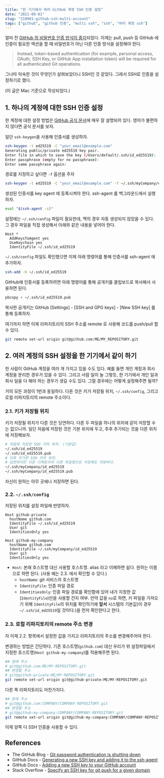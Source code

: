 ```yaml
---
title: "한 기기에서 여러 GitHub 계정 SSH 인증 설정"
date: "2021-09-01"
slug: "210901-github-ssh-multi-account"
tags: ["github", "github 인증", "multi ssh", "ssh", "여러 계정 ssh"]
---
```


얼마 전 [GitHub 의 비밀번호 인증 방식이 중지](https://github.blog/changelog/2021-08-12-git-password-authentication-is-shutting-down/)되었다. 이제는 pull, push 등 GitHub 에 인증이 필요한 액션을 할 때 비밀번호가 아닌 다른 인증 방식을 설정해야 한다.

> Instead, token-based authentication (for example, personal access, OAuth, SSH Key, or GitHub App installation token) will be required for all authenticated Git operations.

그나마 익숙한 것이 무엇인가 살펴보았더니 SSH인 것 같았다. 그래서 SSH로 인증을 설정하기로 했다.

(이 글은 Mac 기준으로 작성되었다.)

## 1. 하나의 계정에 대한 SSH 인증 설정

한 계정에 대한 설정 방법은 [GitHub 공식 문서](https://docs.github.com/en/github/authenticating-to-github/connecting-to-github-with-ssh/generating-a-new-ssh-key-and-adding-it-to-the-ssh-agent)에 매우 잘 설명되어 있다. 영어가 불편하지 않다면 공식 문서를 보자.

일단 `ssh-keygen`을 사용해 인증서를 생성하자.

```bash
ssh-keygen -t ed25519 -C "your_email@example.com"
Generating public/private ed25519 key pair.
Enter file in which to save the key (/Users/default/.ssh/id_ed25519):
Enter passphrase (empty for no passphrase):
Enter same passphrase again:
```

경로를 지정하고 싶다면 `-f` 옵션을 주자

```bash
ssh-keygen -t ed25519 -C "your_email@example.com" -f ~/.ssh/myCompany/ed25519
```

생성된 인증서를 key agent 에 등록시켜야 한다. ssh-agent 를 백그라운드에서 실행하자.

```bash
eval "$(ssh-agent -s)"
```

설정에는 `~/.ssh/config` 파일이 필요한데, 맥의 경우 자동 생성되지 않았을 수 있다. 그 경우 파일을 직접 생성해서 아래와 같은 내용을 넣어야 한다.

```
Host *
  AddKeysToAgent yes
  UseKeychain yes
  IdentityFile ~/.ssh/id_ed25519
```

`~/.ssh/config` 파일도 확인했으면 이제 아래 명령어를 통해 인증서를 ssh-agent 에 추가하자.

```bash
ssh-add -K ~/.ssh/id_ed25519
```

GitHub에 인증서를 등록하려면 아래 명령어를 통해 공개키를 클립보드로 복사해서 사용하면 된다.

```bash
pbcopy < ~/.ssh/id_ed25519.pub
```

복사한 공개키는 GitHub [Settings] - [SSH and GPG keys] - [New SSH key] 를 통해 등록하자.

여기까지 하면 이제 리파지토리의 SSH 주소를 remote 로 사용해 코드를 push/pull 할 수 있다.

```bash
git remote set-url origin git@github.com:ME/MY_REPOSITORY.git
```

## 2. 여러 계정의 SSH 설정을 한 기기에서 같이 하기

한 사람이 GitHub 계정을 여러 개 가지고 있을 수도 있다. 예를 들면 개인 계정과 회사 계정을 분리한 경우가 있을 수 있다. 그리고 사람 일이 늘 그렇듯, 한 기기에서 개인 일과 회사 일을 다 해야 하는 경우가 생길 수도 있다. 그럴 경우에는 어떻게 설정해주면 될까?

거의 모든 과정이 1번과 동일하다. 다른 것은 키가 저장될 위치, `~/.ssh/config`, 그리고 로컬 리파지토리의 remote 주소이다.

### 2.1. 키가 저장될 위치

키가 저장될 위치가 다른 것은 당연하다. 다른 두 파일을 하나의 위치에 같이 저장할 수는 없으니까. 일단 처음에 저장된 것은 기본 위치에 두고, 추후 추가되는 것을 다른 위치에 저장해보자.

```bash
# 처음에 저장된 SSH 키의 위치. (기본값)
~/.ssh/id_ed25519
~/.ssh/id_ed25519.pub
# 이후 추가한 SSH 키의 위치.
# 당연하지만 다른 디렉토리의 다른 파일명으로 저장해도 무방하다.
~/.ssh/myCompany/id_ed25519
~/.ssh/myCompany/id_ed25519.pub
```

자신이 원하는 아무 곳에나 저장하면 된다.

### 2.2. `~/.ssh/config`

저장된 위치를 설정 파일에 반영하자.

```
Host github-private
  hostName github.com
  IdentityFile ~/.ssh/id_ed25519
  User git
  IdentitiesOnly yes

Host github-my-company
  hostName github.com
  IdentityFile ~/.ssh/myCompany/id_ed25519
  User git
  IdentitiesOnly yes
```

- `Host`: 본래 호스트명 대신 사용할 호스트명. alias 라고 이해하면 쉽다. 원하는 이름으로 하면 된다. (사용 예는 2.3. 에서 확인할 수 있다.)
  - `hostName`: git 서비스의 호스트명
  - `IdentityFile`: 인증 파일 경로
  - `IdentitiesOnly`: 인증 파일 경로를 확인함에 있어 내가 지정한 값(`IdentityFile`)만을 사용할 건지 여부. 만약 값을 `no`로 하면, 키 파일을 가져오기 위해 `IdentityFile`의 위치를 확인하기에 **앞서** 시스템의 기본값(이 경우 `~/.ssh/id_ed25519`일 것이다.)을 먼저 확인한다고 한다.

### 2.3. 로컬 리파지토리의 remote 주소 변경

자 이제 2.2. 항목에서 설정한 값을 가지고 리파지토리의 주소를 변경해주어야 한다.

변경하는 방법은 간단하다. 기존 호스트명(`github.com`) 대신 우리가 위 설정파일에서 지정한 호스트명(`Host github-my-company`)를 적용해주면 된다.

```bash
## 원래 주소
# git@github.com:ME/MY-REPOSITORY.git
## 변경할 주소
# git@github-private:ME/MY-REPOSITORY.git
git remote set-url origin git@github-private:ME/MY-REPOSITORY.git
```

다른 쪽 리파지토리도 마찬가지다.

```bash
## 원래 주소
# git@github.com:COMPANY/COMPANY-REPOSITORY.git
## 변경할 주소
# git@github-my-company:COMPANY/COMPANY-REPOSITORY.git
git remote set-url origin git@github-my-company:COMPANY/COMPANY-REPOSITORY.git
```

이제 양쪽 다 SSH 인증을 사용할 수 있다.

## References

- The GitHub Blog - [Git password authentication is shutting down](https://github.blog/changelog/2021-08-12-git-password-authentication-is-shutting-down/)
- GitHub Docs - [Generating a new SSH key and adding it to the ssh-agent](https://docs.github.com/en/github/authenticating-to-github/connecting-to-github-with-ssh/generating-a-new-ssh-key-and-adding-it-to-the-ssh-agent)
- GitHub Docs - [Adding a new SSH key to your GitHub account](https://docs.github.com/en/github/authenticating-to-github/connecting-to-github-with-ssh/adding-a-new-ssh-key-to-your-github-account)
- Stack Overflow - [Specify an SSH key for git push for a given domain](https://stackoverflow.com/questions/7927750/specify-an-ssh-key-for-git-push-for-a-given-domain)
